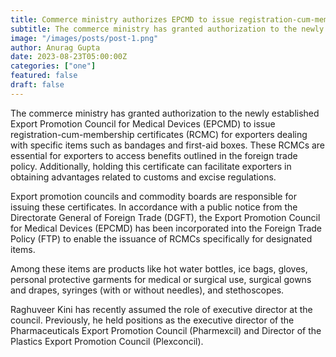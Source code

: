 ```yaml
---
title: Commerce ministry authorizes EPCMD to issue registration-cum-membership certificates for exporters
subtitle: The commerce ministry has granted authorization to the newly established
image: "/images/posts/post-1.png"
author: Anurag Gupta
date: 2023-08-23T05:00:00Z
categories: ["one"]
featured: false
draft: false
---
```



The commerce ministry has granted authorization to the newly established Export Promotion Council for Medical Devices (EPCMD) to issue registration-cum-membership certificates (RCMC) for exporters dealing with specific items such as bandages and first-aid boxes. These RCMCs are essential for exporters to access benefits outlined in the foreign trade policy. Additionally, holding this certificate can facilitate exporters in obtaining advantages related to customs and excise regulations.

Export promotion councils and commodity boards are responsible for issuing these certificates. In accordance with a public notice from the Directorate General of Foreign Trade (DGFT), the Export Promotion Council for Medical Devices (EPCMD) has been incorporated into the Foreign Trade Policy (FTP) to enable the issuance of RCMCs specifically for designated items.

Among these items are products like hot water bottles, ice bags, gloves, personal protective garments for medical or surgical use, surgical gowns and drapes, syringes (with or without needles), and stethoscopes.

Raghuveer Kini has recently assumed the role of executive director at the council. Previously, he held positions as the executive director of the Pharmaceuticals Export Promotion Council (Pharmexcil) and Director of the Plastics Export Promotion Council (Plexconcil).